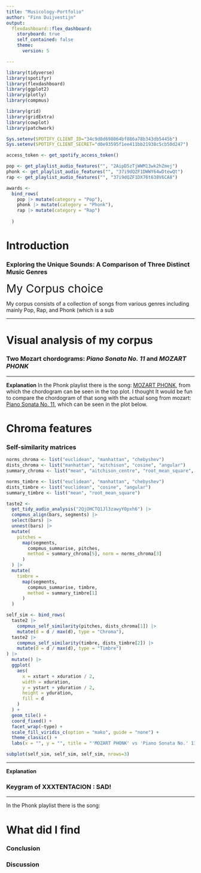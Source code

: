 ```yaml
---
title: "Musicology-Portfolio"
author: "Finn Duijvestijn"
output: 
  flexdashboard::flex_dashboard:
    storyboard: true
    self_contained: false
    theme:
      version: 5

---
```


```r
library(tidyverse)
library(spotifyr)
library(flexdashboard)
library(ggplot2)
library(plotly)
library(compmus)

library(grid)
library(gridExtra)
library(cowplot)
library(patchwork)

Sys.setenv(SPOTIFY_CLIENT_ID="34c9d0d698064bf886a78b343db5445b")
Sys.setenv(SPOTIFY_CLIENT_SECRET="d0e93595f1ee411bb21938c5cb50d247")

access_token <- get_spotify_access_token()

pop <- get_playlist_audio_features("", "2AipD5zTjWWM13wk2hZmej")
phonk <- get_playlist_audio_features("", "37i9dQZF1DWWY64wDtewQt")
rap <- get_playlist_audio_features("", "37i9dQZF1DX76t638V6CA8")

awards <-
  bind_rows(
    pop |> mutate(category = "Pop"),
    phonk |> mutate(category = "Phonk"),
    rap |> mutate(category = "Rap")
    
  )
```

Introduction {.storyboard data-icon="ion-ios-home"}
=========================================

### Exploring the Unique Sounds: A Comparison of Three Distinct Music Genres 
<font style="font-size: 30px">My Corpus choice</font>

My corpus consists of a collection of songs from various genres including mainly Pop, Rap, and Phonk (which is a sub

***



Visual analysis of my corpus {.storyboard data-icon="fa-signal"}
=========================================

### Two **Mozart** chordograms: *Piano Sonata No. 11* and *MOZART PHONK*


***
**Explanation**
In the Phonk playlist there is the song: [MOZART PHONK](https://open.spotify.com/track/4uA4FfwW15P8PguZ1uOlpl?si=a6f5ace5b3984bf8), from which the chordogram can be seen in the top plot. I thought It would be fun to compare the chordogram of that song with the actual song from mozart: [Piano Sonata No. 11](https://open.spotify.com/track/16walLqBosZ5bHmKNGMHts?si=9cd8a36311e949ac), which can be seen in the plot below.


Chroma features {.storyboard data-icon="ion-music-note"}
=========================================

### Self-similarity matrices

```r
norms_chroma <- list("euclidean", "manhattan", "chebyshev")
dists_chroma <- list("manhattan", "aitchison", "cosine", "angular")
summary_chroma <- list("mean", "aitchison_centre", "root_mean_square", "max", "acentre")

norms_timbre <- list("euclidean", "manhattan", "chebyshev")
dists_timbre <- list("euclidean", "cosine", "angular")
summary_timbre <- list("mean", "root_mean_square")

taste2 <-
  get_tidy_audio_analysis("2QjOHCTQ1Jl3zawyYOpxh6") |>
  compmus_align(bars, segments) |>
  select(bars) |>
  unnest(bars) |>
  mutate(
    pitches =
      map(segments,
        compmus_summarise, pitches,
        method = summary_chroma[5], norm = norms_chroma[3]
      )
  ) |>
  mutate(
    timbre =
      map(segments,
        compmus_summarise, timbre,
        method = summary_timbre[1]
      )
  )
```

```r
self_sim <- bind_rows(
  taste2 |> 
    compmus_self_similarity(pitches, dists_chroma[1]) |> 
    mutate(d = d / max(d), type = "Chroma"),
  taste2 |> 
    compmus_self_similarity(timbre, dists_timbre[2]) |> 
    mutate(d = d / max(d), type = "Timbre")
) |>
  mutate() |> 
  ggplot(
    aes(
      x = xstart + xduration / 2,
      width = xduration,
      y = ystart + yduration / 2,
      height = yduration,
      fill = d
    )
  ) +
  geom_tile() +
  coord_fixed() +
  facet_wrap(~type) +
  scale_fill_viridis_c(option = "mako", guide = "none") +
  theme_classic() + 
  labs(x = "", y = "", title = "'MOZART PHONK' vs 'Piano Sonata No.' 11")

subplot(self_sim, self_sim, self_sim, nrows=3)
```


***
**Explanation**  



### Keygram of __XXXTENTACION : SAD!__



***

In the Phonk playlist there is the song: 


What did I find {.storyboard data-icon="fa-spotify"}
=========================================

### Conclusion


### Discussion

